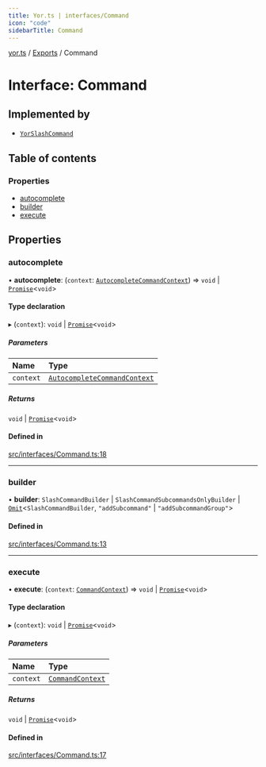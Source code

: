 ```yaml
---
title: Yor.ts | interfaces/Command
icon: "code"
sidebarTitle: Command
---
```

[yor.ts](../README) / [Exports](../modules) / Command

# Interface: Command

## Implemented by

- [`YorSlashCommand`](../classes/YorSlashCommand)

## Table of contents

### Properties

- [autocomplete](Command#autocomplete)
- [builder](Command#builder)
- [execute](Command#execute)

## Properties

### autocomplete

• **autocomplete**: (`context`: [`AutocompleteCommandContext`](../classes/AutocompleteCommandContext)) => `void` \| [`Promise`]( https://developer.mozilla.org/docs/Web/JavaScript/Reference/Global_Objects/Promise )\<`void`\>

#### Type declaration

▸ (`context`): `void` \| [`Promise`]( https://developer.mozilla.org/docs/Web/JavaScript/Reference/Global_Objects/Promise )\<`void`\>

##### Parameters

| Name | Type |
| :------ | :------ |
| `context` | [`AutocompleteCommandContext`](../classes/AutocompleteCommandContext) |

##### Returns

`void` \| [`Promise`]( https://developer.mozilla.org/docs/Web/JavaScript/Reference/Global_Objects/Promise )\<`void`\>

#### Defined in

[src/interfaces/Command.ts:18](https://github.com/OreOreki/yor.ts/blob/ff21935/src/interfaces/Command.ts#L18)

___

### builder

• **builder**: `SlashCommandBuilder` \| `SlashCommandSubcommandsOnlyBuilder` \| [`Omit`]( https://www.typescriptlang.org/docs/handbook/utility-types.html#omittype-keys )\<`SlashCommandBuilder`, ``"addSubcommand"`` \| ``"addSubcommandGroup"``\>

#### Defined in

[src/interfaces/Command.ts:13](https://github.com/OreOreki/yor.ts/blob/ff21935/src/interfaces/Command.ts#L13)

___

### execute

• **execute**: (`context`: [`CommandContext`](../classes/CommandContext)) => `void` \| [`Promise`]( https://developer.mozilla.org/docs/Web/JavaScript/Reference/Global_Objects/Promise )\<`void`\>

#### Type declaration

▸ (`context`): `void` \| [`Promise`]( https://developer.mozilla.org/docs/Web/JavaScript/Reference/Global_Objects/Promise )\<`void`\>

##### Parameters

| Name | Type |
| :------ | :------ |
| `context` | [`CommandContext`](../classes/CommandContext) |

##### Returns

`void` \| [`Promise`]( https://developer.mozilla.org/docs/Web/JavaScript/Reference/Global_Objects/Promise )\<`void`\>

#### Defined in

[src/interfaces/Command.ts:17](https://github.com/OreOreki/yor.ts/blob/ff21935/src/interfaces/Command.ts#L17)
